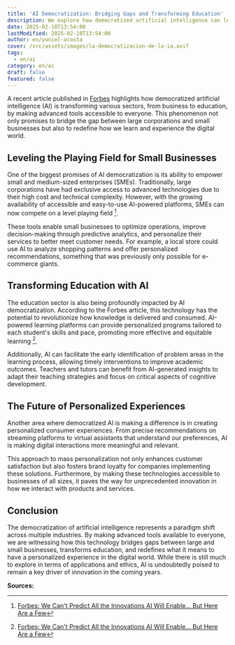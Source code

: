 ```yaml
---
title: 'AI Democratization: Bridging Gaps and Transforming Education'
description: We explore how democratized artificial intelligence can level the playing field between large and small businesses, revolutionize education, and offer unprecedented personalized experiences.
date: 2025-02-18T13:54:00
lastModified: 2025-02-18T13:54:00
author: en/yuniel-acosta
cover: /src/assets/images/la-democratizacion-de-la-ia.avif
tags:
  - en/ai
category: en/ai
draft: false
featured: false
---
```

A recent article published in [Forbes](https://www.forbes.com/sites/joemckendrick/2025/02/15/we-cant-predict-all-the-innovations-ai-will-enable---but-here-are-a-few/) highlights how democratized artificial intelligence (AI) is transforming various sectors, from business to education, by making advanced tools accessible to everyone. This phenomenon not only promises to bridge the gap between large corporations and small businesses but also to redefine how we learn and experience the digital world.

## Leveling the Playing Field for Small Businesses

One of the biggest promises of AI democratization is its ability to empower small and medium-sized enterprises (SMEs). Traditionally, large corporations have had exclusive access to advanced technologies due to their high cost and technical complexity. However, with the growing availability of accessible and easy-to-use AI-powered platforms, SMEs can now compete on a level playing field [^1].

These tools enable small businesses to optimize operations, improve decision-making through predictive analytics, and personalize their services to better meet customer needs. For example, a local store could use AI to analyze shopping patterns and offer personalized recommendations, something that was previously only possible for e-commerce giants.

## Transforming Education with AI

The education sector is also being profoundly impacted by AI democratization. According to the Forbes article, this technology has the potential to revolutionize how knowledge is delivered and consumed. AI-powered learning platforms can provide personalized programs tailored to each student's skills and pace, promoting more effective and equitable learning [^1].

Additionally, AI can facilitate the early identification of problem areas in the learning process, allowing timely interventions to improve academic outcomes. Teachers and tutors can benefit from AI-generated insights to adapt their teaching strategies and focus on critical aspects of cognitive development.

## The Future of Personalized Experiences

Another area where democratized AI is making a difference is in creating personalized consumer experiences. From precise recommendations on streaming platforms to virtual assistants that understand our preferences, AI is making digital interactions more meaningful and relevant.

This approach to mass personalization not only enhances customer satisfaction but also fosters brand loyalty for companies implementing these solutions. Furthermore, by making these technologies accessible to businesses of all sizes, it paves the way for unprecedented innovation in how we interact with products and services.

## Conclusion

The democratization of artificial intelligence represents a paradigm shift across multiple industries. By making advanced tools available to everyone, we are witnessing how this technology bridges gaps between large and small businesses, transforms education, and redefines what it means to have a personalized experience in the digital world. While there is still much to explore in terms of applications and ethics, AI is undoubtedly poised to remain a key driver of innovation in the coming years.

**Sources:**

[^1]: [Forbes: We Can't Predict All the Innovations AI Will Enable... But Here Are a Few](https://www.forbes.com/sites/joemckendrick/2025/02/15/we-cant-predict-all-the-innovations-ai-will-enable---but-here-are-a-few/)
